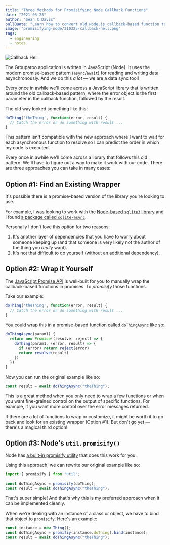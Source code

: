 ```yaml
---
title: "Three Methods for Promisifying Node Callback Functions"
date: "2021-03-25"
author: "Sean C Davis"
pullQuote: "Learn how to convert old Node.js callback-based function to new and shiny promised-based functions."
image: "promisifying-node/210325-callback-hell.png"
tags:
  - engineering
  - notes
---
```


<Image
  alt="Callback Hell"
  src="promisifying-node/210325-callback-hell.png"
  width={1000}
  height={525}
/>

The Grouparoo application is written in JavaScript (Node). It uses the modern promise-based pattern (`async`/`await`) for reading and writing data asynchronously. And we do this _a lot_ — we are a data sync tool!

Every once in awhile we'll come across a JavaScript library that is written around the old callback-based pattern, where the error object is the first parameter in the callback function, followed by the result.

The old way looked something like this:

```js
doThing('theThing', function(error, result) {
  // Catch the error or do something with result ...
}
```

This pattern isn't compatible with the new approach where I want to wait for each asynchronous function to resolve so I can predict the order in which my code is executed.

Every once in awhile we'll come across a library that follows this old pattern. We'll have to figure out a way to make it work with our code. There are three approaches you can take in many cases:

## Option #1: Find an Existing Wrapper

It's possible there is a promise-based version of the library you're looking to use.

For example, I was looking to work with the [Node-based `sqlite3` library](https://github.com/mapbox/node-sqlite3) and I found [a package called `sqlite-async`](https://github.com/fhellwig/sqlite-async).

Personally I don't love this option for two reasons:

1. It's another layer of dependencies that you have to worry about someone keeping up (and that someone is very likely not the author of the thing you _really_ want).
2. It's not that difficult to do yourself (without an additional dependency).

## Option #2: Wrap it Yourself

The [JavaScript Promise API](https://developer.mozilla.org/en-US/docs/Web/JavaScript/Reference/Global_Objects/Promise) is well-built for you to manually wrap the callback-based functions in promises. To _promisify_ those functions.

Take our example:

```js
doThing('theThing', function(error, result) {
  // Catch the error or do something with result ...
}
```

You could wrap this in a promise-based function called `doThingAsync` like so:

```js
doThingAsync(param1) {
  return new Promise((resolve, reject) => {
    doThing(param1, (error, result) => {
      if (error) return reject(error)
      return resolve(result)
    })
  })
}
```

Now you can run the original example like so:

```js
const result = await doThingAsync("theThing");
```

This is a great method when you only need to wrap a few functions or when you want fine-grained control on the output of specific functions. For example, if you want more control over the error messages returned.

If there are a lot of functions to wrap or customize, it might be worth it to go back and look for an existing wrapper (Option #1). But don't go yet — there's a magical third option!

## Option #3: Node's `util.promisify()`

Node has [a built-in promisify utility](https://nodejs.org/dist/latest/docs/api/util.html#util_util_promisify_original) that does this work for you.

Using this approach, we can rewrite our original example like so:

```js
import { promisify } from "util";

const doThingAsync = promisify(doThing);
const result = await doThingAsync("theThing");
```

That's super simple! And that's why this is my preferred approach when it can be implemented cleanly.

When we're dealing with an instance of a class or object, we have to bind that object to `promisify`. Here's an example:

```js
const instance = new Thing();
const doThingAsync = promifiy(instance.doThing).bind(instance);
const result = await doThingAsync("theThing");
```
